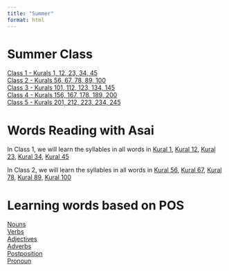 ```yaml
---
title: "Summer"
format: html
---
```


# Summer Class

[Class 1 - Kurals 1, 12, 23, 34, 45](thirukkural_kurals_1_to_5.qmd)  
[Class 2 - Kurals 56, 67, 78, 89, 100](thirukkural_kurals_6_to_10.qmd)  
[Class 3 - Kurals 101, 112, 123, 134, 145](thirukkural_kurals_11_to_15.qmd)  
[Class 4 - Kurals 156, 167, 178, 189, 200](thirukkural_kurals_16_to_20.qmd)  
[Class 5 - Kurals 201, 212, 223, 234, 245](thirukkural_kurals_21_to_25.qmd)  

# Words Reading with Asai

In Class 1, we will learn the syllables in all words in [Kural 1](kuralQuartoWordsAsaiContent1.qmd), [Kural 12](kuralQuartoWordsAsaiContent12.qmd), [Kural 23](kuralQuartoWordsAsaiContent23.qmd), [Kural 34](kuralQuartoWordsAsaiContent34.qmd), [Kural 45](kuralQuartoWordsAsaiContent45.qmd)  

In Class 2, we will learn the syllables in all words in [Kural 56](kuralQuartoWordsAsaiContent56.qmd), 
[Kural 67](kuralQuartoWordsAsaiContent67.qmd), [Kural 78](kuralQuartoWordsAsaiContent78.qmd), [Kural 89](kuralQuartoWordsAsaiContent89.qmd), [Kural 100](kuralQuartoWordsAsaiContent100.qmd)  

# Learning words based on POS

[Nouns](thirukkural_noun_words.qmd)  
[Verbs](thirukkural_verb_words.qmd)  
[Adjectives](thirukkural_adjective_words.qmd)  
[Adverbs](thirukkural_adverb_words.qmd)  
[Postposition](thirukkural_postposition_words.qmd)  
[Pronoun](thirukkural_pronoun_words.qmd)  